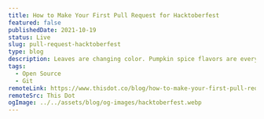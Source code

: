 ---
title: How to Make Your First Pull Request for Hacktoberfest
featured: false
publishedDate: 2021-10-19
status: Live
slug: pull-request-hacktoberfest
type: blog
description: Leaves are changing color. Pumpkin spice flavors are everywhere. It must be October in the US! This means it's also time for Hacktoberfest!
tags:
  - Open Source
  - Git
remoteLink: https://www.thisdot.co/blog/how-to-make-your-first-pull-request-for-hacktoberfest
remoteSrc: This Dot
ogImage: ../../assets/blog/og-images/hacktoberfest.webp
---
